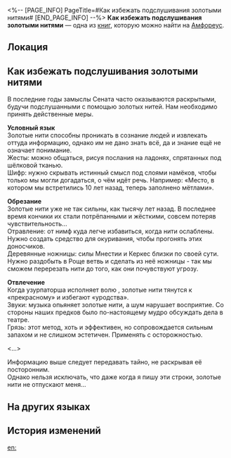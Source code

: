 <%-- [PAGE_INFO]
PageTitle=#Как избежать подслушивания золотыми нитями#
[END_PAGE_INFO] --%>
{{Дополнить}}
{{Книга Инфобокс
|id           = 542
|Название     = 
|Изображение  = Предмет Книга Амфореус 1.png
|Мир          = Амфореус
|Томов        = 1
|Автор        = <!--нужно добавить-->
|Описание     = Тайный свиток из ларя ядра. В нём записаны практические указания Сената о том, как защититься от подслушивания золотыми нитями.
|Том1         = {{tx}}
|Источник1    = {{tx|Отсутствует источник}}
|Персонажи    = 
|Фракции      = 
}}
'''Как избежать подслушивания золотыми нитями''' — одна из [[Книги|книг]], которую можно найти на [[Амфореус]].

==Локация==
{{Отметка карты|<!--название карты-->|<!--id отметки-->}}

==Как избежать подслушивания золотыми нитями==
В последние годы замыслы Сената часто оказываются раскрытыми, будучи подслушанными с помощью золотых нитей. Нам необходимо принять действенные меры.


'''Условный язык'''<br />
Золотые нити способны проникать в сознание людей и извлекать оттуда информацию, однако им не дано знать всё, да и знание ещё не означает понимание.<br />
Жесты: можно общаться, рисуя послания на ладонях, спрятанных под шёлковой тканью.<br />
Шифр: нужно скрывать истинный смысл под слоями намёков, чтобы только мы могли догадаться, о чём идёт речь. Например: «Место, в котором мы встретились 10 лет назад, теперь заполнено мётлами».


'''Обрезание'''<br />
Золотые нити уже не так сильны, как тысячу лет назад. В последнее время кончики их стали потрёпанными и жёсткими, совсем потеряв чувствительность...<br />
Отравление: от нимф куда легче избавиться, когда нити ослаблены. Нужно создать средство для окуривания, чтобы прогонять этих доносчиков.<br />
Деревянные ножницы: силы Мнестии и Керкес близки по своей сути. Нужно раздобыть в Роще ветвь и сделать из неё ножницы - так мы сможем перерезать нити до того, как они почувствуют угрозу.

'''Отвлечение'''<br />
Когда узурпаторша исполняет волю {{Rubi|Мнестии|титан романтики}}, золотые нити тянутся к «прекрасному» и избегают «уродства».<br />
Звуки: музыка опьяняет золотые нити, а шум нарушает восприятие. Со стороны наших предков было по-настоящему мудро обсуждать дела в театре.<br />
Грязь: этот метод, хоть и эффективен, но сопровождается сильным запахом и не слишком эстетичен. Применять с осторожностью.


<...>


Информацию выше следует передавать тайно, не раскрывая её посторонним.<br />
Однако нельзя исключать, что даже когда я пишу эти строки, золотые нити не отпускают меня...

==На других языках==
{{На других языках
|en   = How to Prevent Golden Thread Surveillance
|zhs  = 防止金丝窃听的秘诀
|zht  = 防止金絲竊聽的秘訣
|ja   = 金糸の盗聴を防ぐ秘訣
|ko   = 금실 도청 방지 비결
|es   = Cómo evitar la vigilancia del hilo dorado
|fr   = Comment déjouer la surveillance des fils d'or
|ru   = Как избежать подслушивания золотыми нитями
|th   = เคล็ดลับป้องกัน การแอบฟังจากด้ายทอง
|vi   = Bí Quyết Ngăn Chặn Tơ Vàng Nghe Trộm
|de   = Wie man Überwachung durch goldene Fäden verhindert
|id   = Cara Menghindari Penyadapan Benang Emas
|pt   = Como Prevenir a Vigilância do Fio Dourado
}}

==История изменений==
{{История изменений|3.5}}

[[en:]]